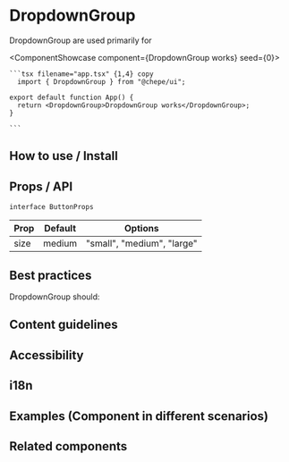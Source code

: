 

# DropdownGroup

DropdownGroup are used primarily for

<ComponentShowcase component={<DropdownGroup>DropdownGroup works</DropdownGroup>} seed={0}>
   <div>

    ```tsx filename="app.tsx" {1,4} copy
      import { DropdownGroup } from "@chepe/ui";

    export default function App() {
      return <DropdownGroup>DropdownGroup works</DropdownGroup>;
    }

    ```

  </div>
</ComponentShowcase>

## How to use / Install

## Props / API

`interface ButtonProps`

| Prop | Default | Options                    |
| ---- | ------- | -------------------------- |
| size | medium  | "small", "medium", "large" |

## Best practices

DropdownGroup should:

## Content guidelines

## Accessibility

## i18n

## Examples (Component in different scenarios)

## Related components
